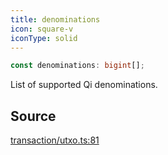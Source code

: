 ```yaml
---
title: denominations
icon: square-v
iconType: solid
---
```


```ts
const denominations: bigint[];
```

List of supported Qi denominations.

## Source

[transaction/utxo.ts:81](https://github.com/dominant-strategies/quais.js/blob/b2ac1fd0778919e5fee7e72ee1eb16f6f0ceca10/src/transaction/utxo.ts#L81)
